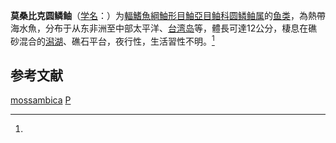 {{Speciesbox
| taxon = Parascorpaena mossambica
| status = NE
| status_system = IUCN3.1
| image = Parascorpaena mossambica.jpg
| binomial_authority = (Peter, 1855)<ref name='id8458'>{{cite web| url =http://www.bioinfo.cn/db05/BjdwSpecies.php?action=view&id=8458| title =莫桑比克圆鳞鲉| work =《中国动物物种编目数据库》| publisher =中国科学院微生物研究所| author =中国科学院动物研究所| accessdate =2009-04-16| deadurl =yes| archiveurl =https://web.archive.org/web/20160305045407/http://www.bioinfo.cn/db05/BjdwSpecies.php?action=view&id=8458| archivedate =2016-03-05}}</ref>
| synonyms = *''Scorpaena mossambica, Peters, 1855''
}}

'''莫桑比克圆鳞鲉'''（[[学名|学名]]：{{lang|la|''Parascorpaena mossambica''}}）为[[輻鰭魚綱|輻鰭魚綱]][[鮋形目|鮋形目]][[鮋亞目|鮋亞目]][[鲉科|鲉科]][[圆鳞鲉属|圆鳞鲉属]]的[[鱼类|鱼类]]，為熱帶海水魚，分布于从东非洲至中部太平洋、[[台湾岛|台湾岛]]等，體長可達12公分，棲息在礁砂混合的[[潟湖|潟湖]]、礁石平台，夜行性，生活習性不明。<ref name='id8458'/>

== 参考文献 ==
{{reflist}}

{{鮋形目小作品}}

{{taxonbar}}
[[Category:圆鳞鲉属|mossambica]]
[[Category:1855年描述的魚類|P]]